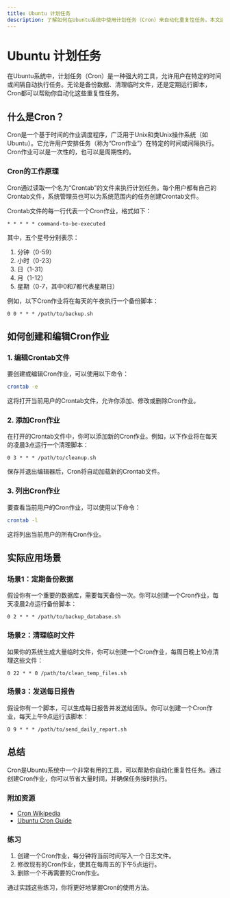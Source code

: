 ```yaml
---
title: Ubuntu 计划任务
description: 了解如何在Ubuntu系统中使用计划任务（Cron）来自动化重复性任务。本文适合初学者，包含详细的解释、代码示例和实际应用场景。
---
```


# Ubuntu 计划任务

在Ubuntu系统中，计划任务（Cron）是一种强大的工具，允许用户在特定的时间或间隔自动执行任务。无论是备份数据、清理临时文件，还是定期运行脚本，Cron都可以帮助你自动化这些重复性任务。

## 什么是Cron？

Cron是一个基于时间的作业调度程序，广泛用于Unix和类Unix操作系统（如Ubuntu）。它允许用户安排任务（称为“Cron作业”）在特定的时间或间隔执行。Cron作业可以是一次性的，也可以是周期性的。

### Cron的工作原理

Cron通过读取一个名为“Crontab”的文件来执行计划任务。每个用户都有自己的Crontab文件，系统管理员也可以为系统范围内的任务创建Crontab文件。

Crontab文件的每一行代表一个Cron作业，格式如下：

```
* * * * * command-to-be-executed
```

其中，五个星号分别表示：

1. 分钟（0-59）
2. 小时（0-23）
3. 日（1-31）
4. 月（1-12）
5. 星期（0-7，其中0和7都代表星期日）

例如，以下Cron作业将在每天的午夜执行一个备份脚本：

```
0 0 * * * /path/to/backup.sh
```

## 如何创建和编辑Cron作业

### 1. 编辑Crontab文件

要创建或编辑Cron作业，可以使用以下命令：

```bash
crontab -e
```

这将打开当前用户的Crontab文件，允许你添加、修改或删除Cron作业。

### 2. 添加Cron作业

在打开的Crontab文件中，你可以添加新的Cron作业。例如，以下作业将在每天的凌晨3点运行一个清理脚本：

```
0 3 * * * /path/to/cleanup.sh
```

保存并退出编辑器后，Cron将自动加载新的Crontab文件。

### 3. 列出Cron作业

要查看当前用户的Cron作业，可以使用以下命令：

```bash
crontab -l
```

这将列出当前用户的所有Cron作业。

## 实际应用场景

### 场景1：定期备份数据

假设你有一个重要的数据库，需要每天备份一次。你可以创建一个Cron作业，每天凌晨2点运行备份脚本：

```
0 2 * * * /path/to/backup_database.sh
```

### 场景2：清理临时文件

如果你的系统生成大量临时文件，你可以创建一个Cron作业，每周日晚上10点清理这些文件：

```
0 22 * * 0 /path/to/clean_temp_files.sh
```

### 场景3：发送每日报告

假设你有一个脚本，可以生成每日报告并发送给团队。你可以创建一个Cron作业，每天上午9点运行该脚本：

```
0 9 * * * /path/to/send_daily_report.sh
```

## 总结

Cron是Ubuntu系统中一个非常有用的工具，可以帮助你自动化重复性任务。通过创建Cron作业，你可以节省大量时间，并确保任务按时执行。

### 附加资源

- [Cron Wikipedia](https://en.wikipedia.org/wiki/Cron)
- [Ubuntu Cron Guide](https://help.ubuntu.com/community/CronHowto)

### 练习

1. 创建一个Cron作业，每分钟将当前时间写入一个日志文件。
2. 修改现有的Cron作业，使其在每周五的下午5点运行。
3. 删除一个不再需要的Cron作业。

通过实践这些练习，你将更好地掌握Cron的使用方法。